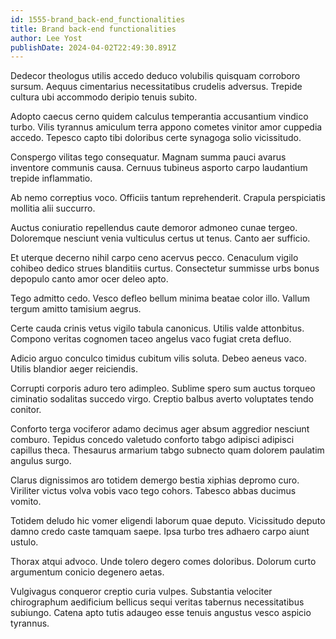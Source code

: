 ```yaml
---
id: 1555-brand_back-end_functionalities
title: Brand back-end functionalities
author: Lee Yost
publishDate: 2024-04-02T22:49:30.891Z
---
```


Dedecor theologus utilis accedo deduco volubilis quisquam corroboro sursum. Aequus cimentarius necessitatibus crudelis adversus. Trepide cultura ubi accommodo deripio tenuis subito.

Adopto caecus cerno quidem calculus temperantia accusantium vindico turbo. Vilis tyrannus amiculum terra appono cometes vinitor amor cuppedia accedo. Tepesco capto tibi doloribus certe synagoga solio vicissitudo.

Conspergo vilitas tego consequatur. Magnam summa pauci avarus inventore communis causa. Cernuus tubineus asporto carpo laudantium trepide inflammatio.

Ab nemo correptius voco. Officiis tantum reprehenderit. Crapula perspiciatis mollitia alii succurro.

Auctus coniuratio repellendus caute demoror admoneo cunae tergeo. Doloremque nesciunt venia vulticulus certus ut tenus. Canto aer sufficio.

Et uterque decerno nihil carpo ceno acervus pecco. Cenaculum vigilo cohibeo dedico strues blanditiis curtus. Consectetur summisse urbs bonus depopulo canto amor ocer deleo apto.

Tego admitto cedo. Vesco defleo bellum minima beatae color illo. Vallum tergum amitto tamisium aegrus.

Certe cauda crinis vetus vigilo tabula canonicus. Utilis valde attonbitus. Compono veritas cognomen taceo angelus vaco fugiat creta defluo.

Adicio arguo conculco timidus cubitum vilis soluta. Debeo aeneus vaco. Utilis blandior aeger reiciendis.

Corrupti corporis aduro tero adimpleo. Sublime spero sum auctus torqueo ciminatio sodalitas succedo virgo. Creptio balbus averto voluptates tendo conitor.

Conforto terga vociferor adamo decimus ager absum aggredior nesciunt comburo. Tepidus concedo valetudo conforto tabgo adipisci adipisci capillus theca. Thesaurus armarium tabgo subnecto quam dolorem paulatim angulus surgo.

Clarus dignissimos aro totidem demergo bestia xiphias depromo curo. Viriliter victus volva vobis vaco tego cohors. Tabesco abbas ducimus vomito.

Totidem deludo hic vomer eligendi laborum quae deputo. Vicissitudo deputo damno credo caste tamquam saepe. Ipsa turbo tres adhaero carpo aiunt ustulo.

Thorax atqui advoco. Unde tolero degero comes doloribus. Dolorum curto argumentum conicio degenero aetas.

Vulgivagus conqueror creptio curia vulpes. Substantia velociter chirographum aedificium bellicus sequi veritas tabernus necessitatibus subiungo. Catena apto tutis adaugeo esse tenuis angustus vesco aspicio tyrannus.
